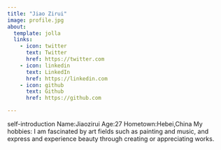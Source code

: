 ```yaml
---
title: "Jiao Zirui"
image: profile.jpg
about:
  template: jolla
  links:
    - icon: twitter
      text: Twitter
      href: https://twitter.com
    - icon: linkedin
      text: LinkedIn
      href: https://linkedin.com
    - icon: github
      text: Github
      href: https://github.com

---
```


self-introduction
Name:Jiaozirui
Age:27
Hometown:Hebei,China
My hobbies:
I am fascinated by art fields such as painting and music, and express and experience beauty through creating or appreciating works.